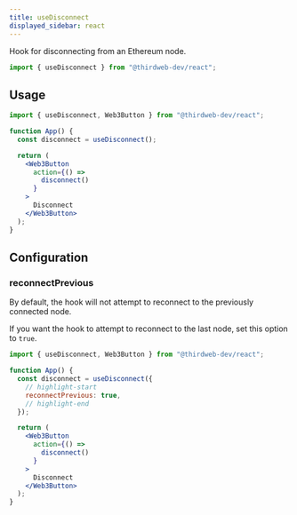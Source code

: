 ```yaml
---
title: useDisconnect
displayed_sidebar: react
---
```


Hook for disconnecting from an Ethereum node.

```jsx
import { useDisconnect } from "@thirdweb-dev/react";
```

## Usage

```jsx
import { useDisconnect, Web3Button } from "@thirdweb-dev/react";

function App() {
  const disconnect = useDisconnect();

  return (
    <Web3Button
      action={() =>
        disconnect()
      }
    >
      Disconnect
    </Web3Button>
  );
}
```

## Configuration

### reconnectPrevious

By default, the hook will not attempt to reconnect to the previously connected node.

If you want the hook to attempt to reconnect to the last node, set this option to `true`.

```jsx
import { useDisconnect, Web3Button } from "@thirdweb-dev/react";

function App() {
  const disconnect = useDisconnect({
    // highlight-start
    reconnectPrevious: true,
    // highlight-end
  });

  return (
    <Web3Button
      action={() =>
        disconnect()
      }
    >
      Disconnect
    </Web3Button>
  );
}
```